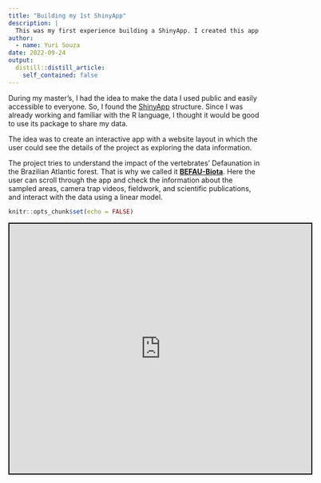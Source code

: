 ```yaml
---
title: "Building my 1st ShinyApp"
description: |
  This was my first experience building a ShinyApp. I created this app to host the dataset I used during my master's.
author:
  - name: Yuri Souza
date: 2022-09-24
output:
  distill::distill_article:
    self_contained: false
---
```

During my master's, I had the idea to make the data I used public and easily accessible to everyone. So, I found the [ShinyApp](https://shiny.rstudio.com/) structure. Since I was already working and familiar with the R language, I thought it would be good to use its package to share my data. 

The idea was to create an interactive app with a website layout in which the user could see the details of the project as exploring the data information. 

The project tries to understand the impact of the vertebrates' Defaunation in the Brazilian Atlantic forest. That is why we called it [**BEFAU-Biota**](https://souzayuri.shinyapps.io/biota/). Here the user can scroll through the app and check the information about the sampled areas, camera trap videos, fieldwork, and scientific publications, and interact with the data using a linear model.

```r
knitr::opts_chunk$set(echo = FALSE)
```

<iframe src="https://souzayuri.shinyapps.io/biota/"
        style="border: 2px solid black; width: 120%; height: 500px;"></iframe>